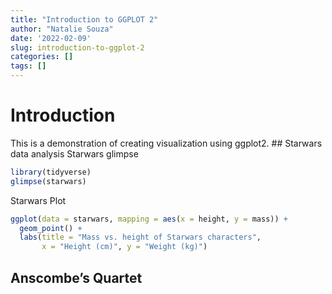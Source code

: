 ```yaml
---
title: "Introduction to GGPLOT 2"
author: "Natalie Souza"
date: '2022-02-09'
slug: introduction-to-ggplot-2
categories: []
tags: []
---
```


# Introduction
This is a demonstration of creating visualization using ggplot2.
## Starwars data analysis
Starwars glimpse

```r
library(tidyverse)
glimpse(starwars)
```

Starwars Plot

```r
ggplot(data = starwars, mapping = aes(x = height, y = mass)) +
  geom_point() +
  labs(title = "Mass vs. height of Starwars characters",
       x = "Height (cm)", y = "Weight (kg)")
```

## Anscombe's Quartet

